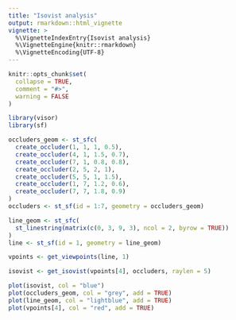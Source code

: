 ```yaml
---
title: "Isovist analysis"
output: rmarkdown::html_vignette
vignette: >
  %\VignetteIndexEntry{Isovist analysis}
  %\VignetteEngine{knitr::rmarkdown}
  %\VignetteEncoding{UTF-8}
---
```


```r
knitr::opts_chunk$set(
  collapse = TRUE,
  comment = "#>",
  warning = FALSE
)
```

```r
library(visor)
library(sf)
```

```r
occluders_geom <- st_sfc(
  create_occluder(1, 1, 1, 0.5),
  create_occluder(4, 1, 1.5, 0.7),
  create_occluder(7, 1, 0.8, 0.8),
  create_occluder(2, 5, 2, 1),
  create_occluder(5, 5, 1, 1.5),
  create_occluder(1, 7, 1.2, 0.6),
  create_occluder(7, 7, 1.8, 0.9)
)
occluders <- st_sf(id = 1:7, geometry = occluders_geom)

line_geom <- st_sfc(
  st_linestring(matrix(c(0, 3, 9, 3), ncol = 2, byrow = TRUE))
)
line <- st_sf(id = 1, geometry = line_geom)
```

```r
vpoints <- get_viewpoints(line, 1)
```

```r
isovist <- get_isovist(vpoints[4], occluders, raylen = 5)
```

```r
plot(isovist, col = "blue")
plot(occluders_geom, col = "grey", add = TRUE)
plot(line_geom, col = "lightblue", add = TRUE)
plot(vpoints[4], col = "red", add = TRUE)
```

